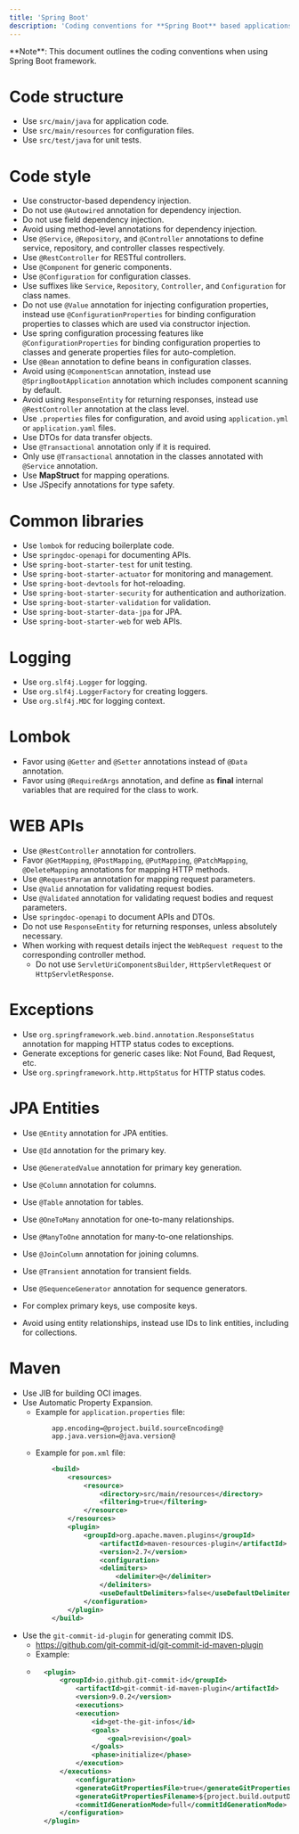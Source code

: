 ```yaml
---
title: 'Spring Boot'
description: 'Coding conventions for **Spring Boot** based applications'
---
```


<Info>
  **Note**: This document outlines the coding conventions when using Spring Boot framework.
</Info>

# Code structure

- Use ``src/main/java`` for application code.
- Use ``src/main/resources`` for configuration files.
- Use ``src/test/java`` for unit tests.

# Code style

- Use constructor-based dependency injection.
- Do not use `@Autowired` annotation for dependency injection.
- Do not use field dependency injection.
- Avoid using method-level annotations for dependency injection.
- Use `@Service`, `@Repository`, and `@Controller` annotations to define service, repository, and controller classes respectively.
- Use `@RestController` for RESTful controllers.
- Use `@Component` for generic components.
- Use `@Configuration` for configuration classes.
- Use suffixes like `Service`, `Repository`, `Controller`, and `Configuration` for class names.
- Do not use `@Value` annotation for injecting configuration properties, instead use `@ConfigurationProperties` for binding configuration properties to classes which are used via constructor injection.
- Use spring configuration processing features like `@ConfigurationProperties` for binding configuration properties to classes and generate properties files for auto-completion.
- Use `@Bean` annotation to define beans in configuration classes.
- Avoid using `@ComponentScan` annotation, instead use `@SpringBootApplication` annotation which includes component scanning by default.
- Avoid using `ResponseEntity` for returning responses, instead use `@RestController` annotation at the class level.
- Use `.properties` files for configuration, and avoid using `application.yml` or `application.yaml` files.
- Use DTOs for data transfer objects.
- Use `@Transactional` annotation only if it is required.
- Only use `@Transactional` annotation in the classes annotated with `@Service` annotation.
- Use **MapStruct** for mapping operations.
- Use JSpecify annotations for type safety.

# Common libraries

- Use `lombok` for reducing boilerplate code.
- Use `springdoc-openapi` for documenting APIs.
- Use `spring-boot-starter-test` for unit testing.
- Use `spring-boot-starter-actuator` for monitoring and management.
- Use `spring-boot-devtools` for hot-reloading.
- Use `spring-boot-starter-security` for authentication and authorization.
- Use `spring-boot-starter-validation` for validation.
- Use `spring-boot-starter-data-jpa` for JPA.
- Use `spring-boot-starter-web` for web APIs.

# Logging

- Use `org.slf4j.Logger` for logging.
- Use `org.slf4j.LoggerFactory` for creating loggers.
- Use `org.slf4j.MDC` for logging context.

# Lombok

- Favor using `@Getter` and `@Setter` annotations instead of `@Data` annotation.
- Favor using `@RequiredArgs` annotation, and define as **final** internal variables that are required for the class to work.

# WEB APIs

- Use `@RestController` annotation for controllers.
- Favor `@GetMapping`, `@PostMapping`, `@PutMapping`, `@PatchMapping`, `@DeleteMapping` annotations for mapping HTTP methods.
- Use `@RequestParam` annotation for mapping request parameters.
- Use `@Valid` annotation for validating request bodies.
- Use `@Validated` annotation for validating request bodies and request parameters.
- Use `springdoc-openapi` to document APIs and DTOs.
- Do not use `ResponseEntity` for returning responses, unless absolutely necessary.
- When working with request details inject the `WebRequest request` to the corresponding controller method.
    - Do not use `ServletUriComponentsBuilder`, `HttpServletRequest` or `HttpServletResponse`.

# Exceptions

- Use `org.springframework.web.bind.annotation.ResponseStatus` annotation for mapping HTTP status codes to exceptions.
- Generate exceptions for generic cases like: Not Found, Bad Request, etc.
- Use `org.springframework.http.HttpStatus` for HTTP status codes.

# JPA Entities

- Use `@Entity` annotation for JPA entities.
- Use `@Id` annotation for the primary key.
- Use `@GeneratedValue` annotation for primary key generation.
- Use `@Column` annotation for columns.
- Use `@Table` annotation for tables.
- Use `@OneToMany` annotation for one-to-many relationships.
- Use `@ManyToOne` annotation for many-to-one relationships.
- Use `@JoinColumn` annotation for joining columns.
- Use `@Transient` annotation for transient fields.
- Use `@SequenceGenerator` annotation for sequence generators.

- For complex primary keys, use composite keys.

- Avoid using entity relationships, instead use IDs to link entities, including for collections.

# Maven

- Use JIB for building OCI images.
- Use Automatic Property Expansion.
    - Example for `application.properties` file:
        ```properties
            app.encoding=@project.build.sourceEncoding@
            app.java.version=@java.version@
        ```
    - Example for `pom.xml` file:
        ```xml
            <build>
                <resources>
                    <resource>
                        <directory>src/main/resources</directory>
                        <filtering>true</filtering>
                    </resource>
                </resources>
                <plugin>
                    <groupId>org.apache.maven.plugins</groupId>
                        <artifactId>maven-resources-plugin</artifactId>
                        <version>2.7</version>
                        <configuration>
                        <delimiters>
                            <delimiter>@</delimiter>
                        </delimiters>
                        <useDefaultDelimiters>false</useDefaultDelimiters>
                    </configuration>
                </plugin>
            </build>
        ```
- Use the `git-commit-id-plugin` for generating commit IDS.
    - https://github.com/git-commit-id/git-commit-id-maven-plugin
    - Example:
    - ```xml
        <plugin>
            <groupId>io.github.git-commit-id</groupId>
                <artifactId>git-commit-id-maven-plugin</artifactId>
                <version>9.0.2</version>
                <executions>
                <execution>
                    <id>get-the-git-infos</id>
                    <goals>
                        <goal>revision</goal>
                    </goals>
                    <phase>initialize</phase>
                </execution>
            </executions>
                <configuration>
                <generateGitPropertiesFile>true</generateGitPropertiesFile>
                <generateGitPropertiesFilename>${project.build.outputDirectory}/git.properties</generateGitPropertiesFilename>
                <commitIdGenerationMode>full</commitIdGenerationMode>
            </configuration>
        </plugin>
      ```